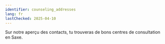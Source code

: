 ```yaml
---
identifier: counseling_addresses
lang: fr
lastChecked: 2025-04-10
---
```



Sur notre <InternalShortLink identifier="contacts">aperçu des contacts</InternalShortLink>, tu trouveras de bons centres de consultation en Saxe.
